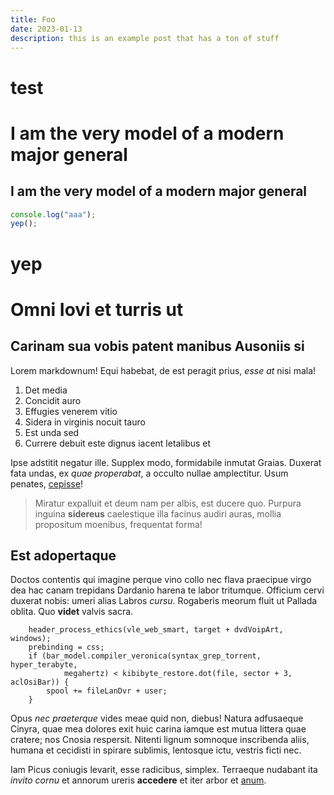 ```yaml
---
title: Foo
date: 2023-01-13
description: this is an example post that has a ton of stuff
---
```



# test

# I am the very model of a modern major general

## I am the very model of a modern major general

```js
console.log("aaa");
yep();
```

# yep

# Omni Iovi et turris ut

## Carinam sua vobis patent manibus Ausoniis si

Lorem markdownum! Equi habebat, de est peragit prius, _esse at_ nisi mala!

1. Det media
2. Concidit auro
3. Effugies venerem vitio
4. Sidera in virginis nocuit tauro
5. Est unda sed
6. Currere debuit este dignus iacent letalibus et

Ipse adstitit negatur ille. Supplex modo, formidabile inmutat Graias. Duxerat
fata undas, ex _quae properabat_, a occulto nullae amplectitur. Usum penates,
[cepisse](http://www.vile.io/regno-si)!

> Miratur expalluit et deum nam per albis, est ducere quo. Purpura inguina
> **sidereus** caelestique illa facinus audiri auras, mollia propositum
> moenibus, frequentat forma!

## Est adopertaque

Doctos contentis qui imagine perque vino collo nec flava praecipue virgo dea hac
canam trepidans Dardanio harena te labor tritumque. Officium cervi duxerat
nobis: umeri alias Labros _cursu_. Rogaberis meorum fluit ut Pallada oblita. Quo
**videt** valvis sacra.

```
    header_process_ethics(vle_web_smart, target + dvdVoipArt, windows);
    prebinding = css;
    if (bar_model.compiler_veronica(syntax_grep_torrent, hyper_terabyte,
            megahertz) < kibibyte_restore.dot(file, sector + 3, aclOsiBar)) {
        spool += fileLanDvr + user;
    }
```

Opus _nec praeterque_ vides meae quid non, diebus! Natura adfusaeque Cinyra,
quae mea dolores exit huic carina iamque est mutua littera quae cratere; nos
Cnosia respersit. Nitenti lignum somnoque inscribenda aliis, humana et cecidisti
in spirare sublimis, lentosque ictu, vestris ficti nec.

Iam Picus coniugis levarit, esse radicibus, simplex. Terraeque nudabant ita
_invito cornu_ et annorum ureris **accedere** et iter arbor et
[anum](http://www.saturnia.org/medium).

<Tweet href="https://twitter.com/zapplebee/status/1603624925797011456" />

<Toot href="https://mastodon.cloud/@ryanmr/109555126466143526" />
